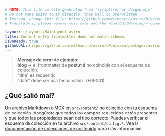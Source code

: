 ```yaml
---
# NOTE: This file is auto-generated from 'scripts/error-docgen.mjs'
# Do not make edits to it directly, they will be overwritten.
# Instead, change this file: https://github.com/withastro/astro/blob/main/packages/astro/src/core/errors/errors-data.ts
# Translators, please remove this note and the <DontEditWarning/> component.

layout: ~/layouts/MainLayout.astro
title: Content entry frontmatter does not match schema.
i18nReady: true
githubURL: https://github.com/withastro/astro/blob/main/packages/astro/src/core/errors/errors-data.ts
---
```


> **Mensaje de error de ejemplo:**<br/>
**blog** → el frontmatter de **post.md** no coincide con el esquema de colección.<br/>
"title" es requerido.<br/>
"date" debe ser una fecha válida. (E09001)

## ¿Qué salió mal?
Un archivo Markdown o MDX en `src/content/` no coincide con tu esquema de colección.
Asegúrate que todos los campos requeridos estén presentes y que todos las propiedades sean del tipo correcto.
Puedes verificar el esquema de colección en tu archivo `src/content/config.*`.
Vea la [documentación de colecciones de contenido](/es/guides/content-collections/) para más información.
